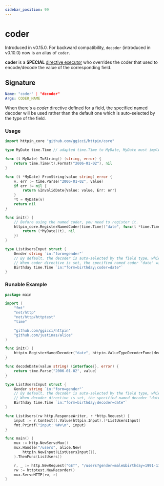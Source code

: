 ```yaml
---
sidebar_position: 99
---
```



# coder

Introduced in v0.15.0. For backward compatibility, `decoder` (introduced in v0.10.0) now is an alias of `coder`.

**coder** is a **SPECIAL** [directive executor](/advanced/concepts#directive-executor)
who overrides the coder that used to encode/decode the value of the corresponding field.

## Signature

```yaml
Name: "coder" | "decoder"
Args: CODER_NAME
```

When there's a _coder_ directive defined for a field, the specified named decoder will be used rather than
the default one which is auto-selected by the type of the field.

### Usage

```go {20,21,22,29}
import httpin_core "github.com/ggicci/httpin/core"

type MyDate time.Time // adapted time.Time to MyDate, MyDate must implement httpin_core.Stringable

func (t MyDate) ToString() (string, error) {
	return time.Time(t).Format("2006-01-02"), nil
}

func (t *MyDate) FromString(value string) error {
	v, err := time.Parse("2006-01-02", value)
	if err != nil {
		return &InvalidDate{Value: value, Err: err}
	}
	*t = MyDate(v)
	return nil
}

func init() {
	// Before using the named coder, you need to register it.
	httpin_core.RegisterNamedCoder[time.Time]("date", func(t *time.Time) (httpin_core.Stringable, error) {
		return (*MyDate)(t), nil
	})
}

type ListUsersInput struct {
	Gender string `in:"form=gender"`
	// By default, the decoder is auto-selected by the field type, which is of `time.Time`.
	// When coder directive is set, the specified named coder "date" will be used instead.
	Birthday time.Time `in:"form=birthday;coder=date"`
}
```

### Runable Example

<GoPlay>

```go
package main

import (
	"fmt"
	"net/http"
	"net/http/httptest"
	"time"

	"github.com/ggicci/httpin"
	"github.com/justinas/alice"
)

func init() {
	httpin.RegisterNamedDecoder("date", httpin.ValueTypeDecoderFunc(decodeDate))
}

func decodeDate(value string) (interface{}, error) {
	return time.Parse("2006-01-02", value)
}

type ListUsersInput struct {
	Gender string `in:"form=gender"`
	// By default, the decoder is auto-selected by the field type, which is of `time.Time`.
	// When decoder directive is set, the specified named decoder "date" will be used instead.
	Birthday time.Time `in:"form=birthday;decoder=date"`
}

func ListUsers(rw http.ResponseWriter, r *http.Request) {
	input := r.Context().Value(httpin.Input).(*ListUsersInput)
	fmt.Printf("input: %#v\n", input)
}

func main() {
	mux := http.NewServeMux()
	mux.Handle("/users", alice.New(
		httpin.NewInput(ListUsersInput{}),
	).ThenFunc(ListUsers))

	r, _ := http.NewRequest("GET", "/users?gender=male&birthday=1991-11-10", nil)
	rw := httptest.NewRecorder()
	mux.ServeHTTP(rw, r)
}
```

</GoPlay>
